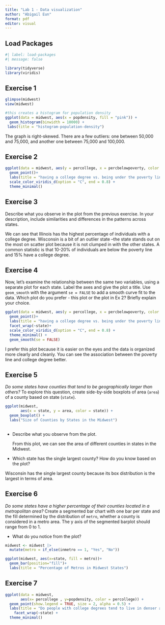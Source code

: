 ```yaml
---
title: "Lab 1 - Data visualization"
author: "Abigail Eun"
format: pdf
editor: visual
---
```


## Load Packages

```r
#| label: load-packages
#| message: false

library(tidyverse)
library(viridis)
```

## Exercise 1

```r
glimpse(midwest)
view(midwest)
```

```r
#this creates a histogram for population density 
ggplot(data = midwest, aes(x = popdensity, fill = "pink")) +
  geom_histogram(binwidth = 10000) +
 labs(title = "histogram-population-density") 
```

The graph is right-skewed. There are a few outliers: one between 50,000 and 75,000, and another one between 75,000 and 100,000.

## Exercise 2

```r
ggplot(data = midwest, aes(y = percollege, x = percbelowpoverty, color = state))+
  geom_point()+
  labs(title = "having a college degree vs. being under the poverty line", x = "Percentage Below Poverty Line", y = "Percentage with a College Degree") +
  scale_color_viridis_d(option = "C", end = 0.8) +
  theme_minimal() 
```

## Exercise 3

Describe what you observe in the plot from the previous exercise. In your description, include similarities and differences in the patterns across states.

We can see that Illinois has the highest percentage of individuals with a college degree. Wisconsin is a bit of an outlier state --the state stands out on the most on scatter plot because it is not clumped in with the other states. A common statistic is that 10-20% of individuals are below the poverty line and 15% have a college degree.

## Exercise 4

Now, let's examine the relationship between the same two variables, using a separate plot for each state. Label the axes and give the plot a title. Use `geom_smooth` with the argument `se = FALSE` to add a smooth curve fit to the data. Which plot do you prefer - this plot or the plot in Ex 2? Briefly explain your choice.

```r
ggplot(data = midwest, aes(y = percollege, x = percbelowpoverty, color = state))+
  geom_point()+
  labs(title = "having a college degree vs. being under the poverty line by state", x = "Percentage Below Poverty Line", y = "Percentage with a College Degree") +
  facet_wrap(~state)+
  scale_color_viridis_d(option = "C", end = 0.8) +
  theme_minimal() +
  geom_smooth(se = FALSE)

```

I prefer this plot because it is easier on the eyes and the data is organized more clearly and cleanly. You can see the association between the poverty line and college degree better.

## Exercise 5

*Do some states have counties that tend to be geographically larger than others?* To explore this question, create side-by-side boxplots of area (`area`) of a county based on state (`state`).

```r
ggplot(midwest, 
       aes(x = state, y = area, color = state)) +
  geom_boxplot() +
  labs("Size of Counties by States in the Midwest")
  
```

-   Describe what you observe from the plot.

    From this plot, we can see the area of different counties in states in the Midwest.

-   Which state has the single largest county? How do you know based on the plot?

Wisconsin has the single largest county because its box distribution is the largest in terms of area.

## Exercise 6

*Do some states have a higher percentage of their counties located in a metropolitan area?* Create a segmented bar chart with one bar per state and the fill determined by the distribution of `metro`, whether a county is considered in a metro area. The y axis of the segmented barplot should range from 0 to 1.

-   What do you notice from the plot?

```r
midwest <- midwest |>
  mutate(metro = if_else(inmetro == 1, "Yes", "No"))
```

```r
ggplot(midwest, aes(x=state, fill = metro))+
  geom_bar(position="fill")+
  labs(title = "Percentage of Metros in Midwest States")
```

## Exercise 7

```r
ggplot(data = midwest,
       aes(x= percollege , y=popdensity, color = percollege)) +
  geom_point(show.legend = TRUE, size = 2, alpha = 0.5) +
  labs(title = "Do people with college degrees tend to live in denser areas?", x = "% of college educated", y = "Population density (person/unit area", fill = "% below \n poverty line")+
    facet_wrap(~state) +
  theme_minimal()
  
```
